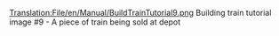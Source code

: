 [[Translation:File/en/Manual/BuildTrainTutorial9.png]]
Building train tutorial image #9 - A piece of train being sold at depot